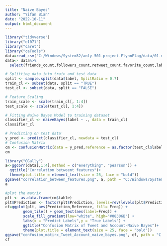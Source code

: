 ---
title: "Naive Bayes"
author: "Yifan Bian"
date: "2022-10-11"
output: html_document
---


```{r}
library("tidyverse")
library("e1071")
library("caret")
library("caTools")
data=read_csv("C:/Windows/System32/anly-501-project-FlynnFlag/data/01-modified-data/supervised_data.csv")
data<- data%>%
  select(friends_count,followers_count,retweet_count,favorite_count,label)

# Splitting data into train and test data
split <- sample.split(data$label, SplitRatio = 0.7)
train_cl <- subset(data, split == "TRUE")
test_cl <- subset(data, split == "FALSE")

# Feature Scaling
train_scale <- scale(train_cl[, 1:4])
test_scale <- scale(test_cl[, 1:4])

# Fitting Naive Bayes Model to training dataset
classifier_cl <- naiveBayes(label ~ ., data = train_cl)
classifier_cl

# Predicting on test data'
y_pred <- predict(classifier_cl, newdata = test_cl)
# Confusion Matrix
cm <- confusionMatrix(data = y_pred,reference = as.factor(test_cl$label))
cm
```

```{r}
library("GGally")
a<-ggcorr(data[,1:4],method = c("everything", "pearson")) +
  ggtitle("Correlation betweent features")+
  theme(plot.title = element_text(size = 25, face = "bold"))
ggsave("correlation_between_features.png", a, path = "C:/Windows/System32/anly-501-project-FlynnFlag/501-project-website/images",width = 10,height = 7)
a

```

```{r}
#plot the matrix
plt <- as.data.frame(cm$table)
plt$Prediction <- factor(plt$Prediction, levels=rev(levels(plt$Prediction)))
cf=ggplot(plt, aes(Prediction,Reference, fill= Freq)) +
        geom_tile() + geom_text(aes(label=Freq)) +
        scale_fill_gradient(low="white", high="#08306B") +
        labs(x = "Predict Labels",y = "True Labels") +
        ggtitle("Confusion Matrix of Tweet and Account-Naive Bayes")+
        theme(plot.title = element_text(size = 25, face = "bold"))
ggsave("confusion_matirx_Tweet_Account_naive_bayes.png", cf, path = "C:/Windows/System32/anly-501-project-FlynnFlag/501-project-website/images",width = 10,height = 7)
cf
```